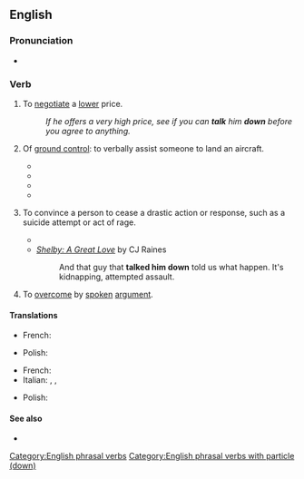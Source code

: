 {{also|talkdown}}
==English==

===Pronunciation===
* {{audio|en|En-au-talk down.ogg|Audio (AU)}}

===Verb===
{{en-verb|talks down|talking down|talked down}}

# {{lb|en|idiomatic}} To [[negotiate]] a [[lower]] price.
#: ''If he offers a very high price, see if you can '''talk''' him '''down''' before you agree to anything.''
# {{lb|en|flying}} Of [[ground control]]: to verbally assist someone to land an aircraft.
#* {{quote-journal|en|year=1960|month=Feb|title=Business with FAA|page=109|magazine=Flying Magazine|passage=GET TALKED DOWN: When a pilot gets caught in weather, he may call the nearest tower for Ground Controlled Approach landing assistance, wherever the airport has GCA radar.}}
#* {{quote-book|en|year=2000|author=Larry King|title=Anything Goes!: What I've Learned from Pundits, Politicians, and Presidents|isbn=0759520356|page=139|passage=He got out, looked at me, and said, “I feel like Doris Day in Julie when she was '''talked down''' by air traffic control and landed the airplane.”[.]}}
#* {{quote-book|en|year=2008|author=Winston Fletcher|title=Powers of Persuasion: The Inside Story of British Advertising 1951-2000|isbn=0191647594|passage=Its Spielberg-inspired first commercial, in which Manhattan Island floated loftily through the sky and was '''talked down''' by air traffic control at Heathrow[.]}}
#* {{quote-book|en|year=2008|author=Nelson DeMille and Thomas Block|title=Mayday|isbn=0748109455|passage=In other words, if you '''talk''' him '''down''' and he crashes, you're worse off than if you hadn't tried.}}
# {{lb|en|transitive}} To convince a person to cease a drastic action or response, such as a suicide attempt or act of rage.
#* {{quote-book|en|year=2007|url=https://books.google.com/books?id=KmR6dmWMWeMC&pg=PT77&dq=talked+him+down&hl=en&sa=X&ei=cg2eVfTYDIzy-AGBvZC4BQ&ved=0CDsQ6AEwBQ|title=Deep Storm|author=Lincoln Child|passage='''Talk him down''', the rule book went. Calm him, get him secured. Easier said than done. Crane had '''talked down''' a would-be jumper standing on a support cable of the George Washington Bridge.}}
#* [https://books.google.com/books?id=P0A3SykTK6UC&pg=PA212&dq=talked+him+down&hl=en&sa=X&ei=MQ6eVaDdEsXAtQW8lLngBQ&ved=0CD8Q6AEwBjgK ''Shelby: A Great Love''] by CJ Raines
#*: And that guy that '''talked him down''' told us what happen{{SIC}}. It's kidnapping, attempted assault.
# {{lb|en|transitive}} To [[overcome]] by [[spoken]] [[argument]].

====Translations====
{{trans-top|negotiate}}
* French: {{t+|fr|marchander}}
{{trans-mid}}
* Polish: {{t|pl|targować się|impf}}
{{trans-bottom}}

{{trans-top|patronize}}
* French: {{t+|fr|prendre de haut}}
* Italian: {{t|it|degnarsi}}, {{t|it|trattare dall'alto in basso}}, {{t|it|trattare con arroganza}}
{{trans-mid}}
* Polish: {{t+|pl|patrzeć z góry|impf}}
{{trans-bottom}}

====See also====
* {{l|en|talk down to}}

[[Category:English phrasal verbs]]
[[Category:English phrasal verbs with particle (down)]]